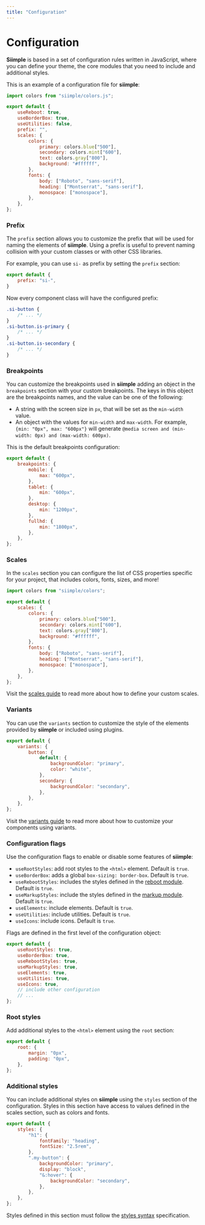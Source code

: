 ```yaml
---
title: "Configuration"
---
```


# Configuration

**Siimple** is based in a set of configuration rules written in JavaScript, where you can define your theme, the core modules that you need to include and additional styles.

This is an example of a configuration file for **siimple**: 

```js title=siimple.config.js
import colors from "siimple/colors.js";

export default {
    useReboot: true,
    useBorderBox: true,
    useUtilities: false,
    prefix: "",
    scales: {
        colors: {
            primary: colors.blue["500"],
            secondary: colors.mint["600"],
            text: colors.gray["800"],
            background: "#ffffff",
        },
        fonts: {
            body: ["Roboto", "sans-serif"],
            heading: ["Montserrat", "sans-serif"],
            monospace: ["monospace"],
        },
    },
};
```

### Prefix

The `prefix` section allows you to customize the prefix that will be used for naming the elements of **siimple**. Using a prefix is useful to prevent naming collision with your custom classes or with other CSS libraries.

For example, you can use `si-` as prefix by setting the `prefix` section:

```js title=siimple.config.js
export default {
    prefix: "si-",
}
```

Now every component class will have the configured prefix:

```css
.si-button {
    /* ... */
}
.si-button.is-primary {
    /* ... */
}
.si-button.is-secondary {
    /* ... */
}
```

### Breakpoints

You can customize the breakpoints used in **siimple** adding an object in the `breakpoints` section with your custom breakpoints. The keys in this object are the breakpoints names, and the value can be one of the following:

- A string with the screen size in `px`, that will be set as the `min-width` value.
- An object with the values for `min-width` and `max-width`. For example, `{min: "0px", max: "600px"}` will generate `@media screen and (min-width: 0px) and (max-width: 600px)`.

This is the default breakpoints configuration: 

```js title=siimple.config.js
export default {
    breakpoints: {
        mobile: {
            max: "600px",
        },
        tablet: {
            min: "600px",
        },
        desktop: {
            min: "1200px",
        },
        fullhd: {
            min: "1800px",
        },
    },
};
```

### Scales

In the `scales` section you can configure the list of CSS properties specific for your project, that includes colors, fonts, sizes, and more!

```js title=siimple.config.js
import colors from "siimple/colors";

export default {
    scales: {
        colors: {
            primary: colors.blue["500"],
            secondary: colors.mint["600"],
            text: colors.gray["800"],
            background: "#ffffff",
        },
        fonts: {
            body: ["Roboto", "sans-serif"],
            heading: ["Montserrat", "sans-serif"],
            monospace: ["monospace"],
        },
    },
};
```

Visit the [scales guide](/scales) to read more about how to define your custom scales.

### Variants

You can use the `variants` section to customize the style of the elements provided by **siimple** or included using plugins. 

```js title=siimple.config.js
export default {
    variants: {
        button: {
            default: {
                backgroundColor: "primary",
                color: "white",
            },
            secondary: {
                backgroundColor: "secondary",
            },
        },
    },
};
```

Visit the [variants guide](/variants) to read more about how to customize your components using variants.

### Configuration flags

Use the configuration flags to enable or disable some features of **siimple**:

- `useRootStyles`: add root styles to the `<html>` element. Default is `true`.
- `useBorderBox`: adds a global `box-sizing: border-box`. Default is `true`.
- `useRebootStyles`: includes the styles defined in the [reboot module](/reboot). Default is `true`.
- `useMarkupStyles`: include the styles defined in the [markup module](/markup). Default is `true`.
- `useElements`: include elements. Default is `true`.
- `useUtilities`: include utilities. Default is `true`.
- `useIcons`: include icons. Default is `true`.

Flags are defined in the first level of the configuration object:

```js title=siimple.config.js
export default {
    useRootStyles: true,
    useBorderBox: true,
    useRebootStyles: true,
    useMarkupStyles: true,
    useElements: true,
    useUtilities: true,
    useIcons: true,
    // include other configuration
    // ...
};
```

### Root styles

Add additional styles to the `<html>` element using the `root` section: 

```js title=siimple.config.js
export default {
    root: {
        margin: "0px",
        padding: "0px",
    },
};
```

### Additional styles

You can include additional styles on **siimple** using the `styles` section of the configuration. Styles in this section have access to values defined in the scales section, such as colors and fonts.

```js title=siimple.config.js
export default {
    styles: {
        "h1": {
            fontFamily: "heading",
            fontSize: "2.5rem",
        },
        ".my-button": {
            backgroundColor: "primary",
            display: "block",
            "&:hover": {
                backgroundColor: "secondary",
            },
        },
    },
};
```

Styles defined in this section must follow the [styles syntax](/guides/styles) specification.
